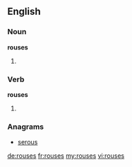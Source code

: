 ==English==

===Noun===
'''rouses'''

# {{plural of|rouse}}

===Verb===
'''rouses'''

# {{third-person singular of|[[rouse]]}}

===Anagrams===
* [[serous#English|serous]]

[[de:rouses]]
[[fr:rouses]]
[[my:rouses]]
[[vi:rouses]]